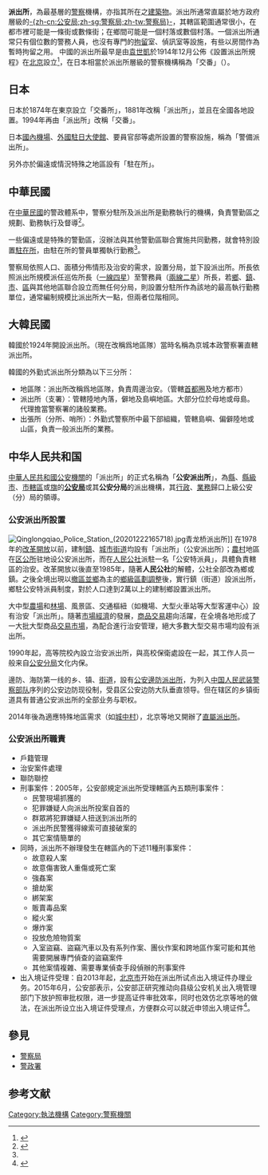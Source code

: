 {{More footnotes|time=2019-11-23T10:17:51+00:00}}
'''派出所'''，為最基層的[[警察|警察]]機構，亦指其所在之[[建築物|建築物]]。派出所通常直屬於地方政府層級的[[警察局|-{zh-cn:公安局;zh-sg:警察局;zh-tw:警察局}-]]，其轄區範圍通常很小，在都市裡可能是一條街或數條街；在鄉間可能是一個村落或數個村落。一個派出所通常只有個位數的警務人員，也沒有專門的[[拘留|拘留]]室、偵訊室等設施，有些以房間作為暫時拘留之用。
中國的派出所最早是由[[袁世凱|袁世凱]]於1914年12月公佈《設置派出所規程》在[[北京|北京]]設立<ref>{{cite journal zh |author =羅炳綿 |title=中國警察制度的產生及其發展 |journal=食貨月刊 |volume=10 |issue=8 |publisher =食貨月刊社 |location =台北 |issn= |url= |accessdate= |quote= |date=1980年11月}}</ref>，在日本相當於派出所層級的警察機構稱為「交番」（{{jpn|j=交番|hg=こうばん|rm=Kōban|f=y}}）。

== 日本 ==
{{multiple image
 | width = 100
 | header = [[日本|日本]][[日本圖例|地圖記号]]
 | image1 = Japanese Map symbol (Koban).svg
 | caption1 = 交番
 | image2 = Japanese Map symbol (Police station).svg
 | caption2 = [[警察署|警察署]]
}}
{{See also|日本警察}}
日本於1874年在東京設立「交番所」，1881年改稱「派出所」，並且在全國各地設置。1994年再由「派出所」改稱「交番」。

日本[[日本機場列表|國內機場]]、[[外國駐日本機構列表|外國駐日大使館]]、要員官邸等處所設置的警察設施，稱為「警備派出所」。

另外亦於偏遠或情況特殊之地區設有「駐在所」。

== 中華民國 ==
{{See also|中華民國警察}}
在[[中華民國|中華民國]]的警政體系中，警察分駐所及派出所是勤務執行的機構，負責警勤區之規劃、勤務執行及督導<ref name="#1">{{Cite web |url=http://law.moj.gov.tw/LawClass/LawSingle.aspx?Pcode=D0080026&FLNO=7 |title=《警察勤務條例》，第七條，中華民國97年7月2日 |access-date=2014-05-02 |archive-date=2022-01-04 |archive-url=https://web.archive.org/web/20220104132211/https://law.moj.gov.tw/LawClass/LawSingle.aspx?pcode=D0080026&flno=7 |dead-url=no }}</ref>。

一些偏遠或是特殊的警勤區，沒辦法與其他警勤區聯合實施共同勤務，就會特別設置[[駐在所|駐在所]]，由駐在所的警員單獨執行勤務<ref name="#1"/>。

警察局依照人口、面積分佈情形及治安的需求，設置分局，並下設派出所。所長依照派出所規模派任巡佐所長（[[一線四星|一線四星]]）至警務員（[[二線二星_(第八序列)|兩線二星]]）所長，若[[鄉_(中華民國)|鄉]]、[[鎮_(中華民國)|鎮]]、[[縣轄市|市]]、[[區_(中華民國)|區]]與其他地區聯合設立而無任何分局，則設置分駐所作為該地的最高執行勤務單位，通常編制規模比派出所大一點，但兩者位階相同。

==大韓民國==
{{rellink|extraclasses=boilerplate seealso noprint|主條目：[[韓國警察|韓國警察]]}}

韓國於1924年開設派出所。（現在改稱爲地區隊）當時名稱為京城本政警察署直轄派出所。

韓國的外勤式派出所分類為以下三分所：
* 地區隊：派出所改稱爲地區隊，負責周邊治安。（管轄[[韓國首都圈|首都圈]]及地方都市）
* 派出所（支署）：管轄陸地內落，僻地及島嶼地區。大部分位於母地或母島。 代理擔當警察署的諸般業務。
* 出張所（分所、哨所）：外勤式警察所中最下部組織，管轄島嶼、偏僻陸地或山區，負責一般派出所的業務。

== 中华人民共和国 ==
{{Wikisource|公安派出所组织条例}}

[[中華人民共和國|中華人民共和國]][[公安機關|公安機關]]的「派出所」的正式名稱為「'''公安派出所'''」，為[[縣|縣]]、[[縣級市|縣級市]]、[[市轄區|市轄區]]或[[旗|旗]]的'''[[公安局|公安局]]'''或其'''公安分局'''的派出機構，其[[行政|行政]]、[[業務|業務]]歸口上級公安（分）局的領導。

=== 公安派出所設置 ===
[[File:Qinglongqiao_Police_Station_(20201222165718).jpg|thumb]]青龙桥派出所]]
在1978年的[[改革開放|改革開放]]以前，建制[[鎮|鎮]]、[[城市|城市]][[街道办事处|街道]]均設有「派出所」（公安派出所）；[[農村|農村]]地區在[[县辖区_(中华人民共和国)|区公所]]驻地设公安派出所，而在[[人民公社|人民公社]]派駐一名「公安特派員」，具體負責轄區的治安。改革開放以後直至1985年，隨著'''人民公社'''的解體，公社全部改為鄉或鎮。之後全境出現以[[撤區並鄉|撤區並鄉]]為主的[[中國大陸鄉級區劃調整|鄉級區劃調整]]後，實行鎮（街道）設派出所，鄉駐公安特派員制度，對於人口達到2萬以上的建制鄉設置派出所。

大中型[[農場|農場]]和[[林場|林場]]、風景區、交通樞紐（如機場、大型火車站等大型客運中心）設有治安「派出所」。隨著[[市場經濟|市場經濟]]的發展，[[商品|商品]][[交易|交易]]趨向活躍，在全境各地形成了一大批大型商品[[交易市場|交易市場]]，為配合進行治安管理，絕大多數大型交易市場均設有派出所。

1990年起，高等院校內設立治安派出所，與高校保衛處設在一起，其工作人员一般来自[[公安分局|公安分局]]文化内保。

邊防、海防第一线的乡、镇、[[街道办|街道]]，設有[[公安邊防派出所|公安邊防派出所]]，为列入[[中国人民武装警察部队|中国人民武装警察部队]]序列的公安边防现役制，受县区公安边防大队垂直领导。但在辖区的乡镇街道具有普通公安派出所的全部业务与职权。

2014年後為適應特殊地區需求（如[[城中村|城中村]]），北京等地又開辦了[[直屬派出所|直屬派出所]]。

=== 公安派出所職責 ===
*戶籍管理
*治安案件處理
*聯防聯控
*刑事案件：2005年，公安部規定派出所受理轄區內五類刑事案件：
**民警現場抓獲的
**犯罪嫌疑人向派出所投案自首的
**群眾將犯罪嫌疑人扭送到派出所的
**派出所民警獲得線索可直接破案的
**其它案情簡單的
*同時，派出所不辦理發生在轄區內的下述11種刑事案件：
**故意殺人案
**故意傷害致人重傷或死亡案
**強姦案
**搶劫案
**綁架案
**販賣毒品案
**縱火案
**爆炸案
**投放危險物質案
**入室盜竊、盜竊汽車以及有系列作案、團伙作案和跨地區作案可能和其他需要開展專門偵查的盜竊案件
**其他案情複雜、需要專業偵查手段偵辦的刑事案件
*出入境证件受理：自2013年起，[[北京市|北京市]]开始在派出所试点出入境证件办理业务。2015年6月，公安部表示，公安部正研究推动向县级公安机关出入境管理部门下放护照审批权限，进一步提高证件审批效率，同时也效仿北京等地的做法，在派出所设立出入境证件受理点，方便群众可以就近申领出入境证件<ref>{{cite web|url=http://news.sina.com.cn/c/2015-06-15/095431951668.shtml|title=公安部：正推行派出所设出入境受理点|publisher=中国政府网|accessdate=2017-02-02|date=2015-06-15|archive-date=2017-02-03|archive-url=https://web.archive.org/web/20170203163127/http://news.sina.com.cn/c/2015-06-15/095431951668.shtml|dead-url=no}}</ref>。

== 參見 ==
* [[警察局|警察局]]
* [[警政署|警政署]]

== 参考文献 ==
{{Reflist}}

{{Authority control}}
[[Category:執法機構|Category:執法機構]]
[[Category:警察機關|Category:警察機關]]